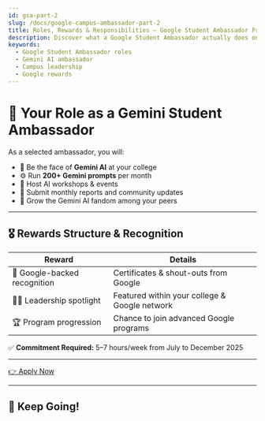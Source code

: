 ```yaml
---
id: gsa-part-2
slug: /docs/google-campus-ambassador-part-2
title: Roles, Rewards & Responsibilities – Google Student Ambassador Program
description: Discover what a Google Student Ambassador actually does on campus and the rewards you can earn.
keywords:
  - Google Student Ambassador roles
  - Gemini AI ambassador
  - Campus leadership
  - Google rewards
---
```


# 🌟 Your Role as a Gemini Student Ambassador

As a selected ambassador, you will:

<ul className="list-disc pl-5 space-y-1">
  <li>💬 Be the face of <strong>Gemini AI</strong> at your college</li>
  <li>⚙️ Run <strong>200+ Gemini prompts</strong> per month</li>
  <li>📢 Host AI workshops & events</li>
  <li>📝 Submit monthly reports and community updates</li>
  <li>📣 Grow the Gemini AI fandom among your peers</li>
</ul>

<hr className="my-8 border-gray-300" />

## 🎖️ Rewards Structure & Recognition

<table className="table-auto w-full text-left border-collapse">
  <thead>
    <tr>
      <th className="border-b py-2">Reward</th>
      <th className="border-b py-2">Details</th>
    </tr>
  </thead>
  <tbody>
    <tr>
      <td className="py-2">🎁 Google-backed recognition</td>
      <td className="py-2">Certificates & shout-outs from Google</td>
    </tr>
    <tr>
      <td className="py-2">🧑‍🏫 Leadership spotlight</td>
      <td className="py-2">Featured within your college & Google network</td>
    </tr>
    <tr>
      <td className="py-2">🏆 Program progression</td>
      <td className="py-2">Chance to join advanced Google programs</td>
    </tr>
  </tbody>
</table>

<p className="mt-4 text-sm text-gray-600 dark:text-gray-400">✅ <strong>Commitment Required:</strong> 5–7 hours/week from July to December 2025</p>

<hr className="my-8 border-gray-300" />

<div className="text-center">
  <a
    href="https://event.recodehive.com/gemini"
    target="_blank"
    rel="noopener"
    className="inline-block bg-gradient-to-r from-green-300 to-blue-500 hover:from-green-400 hover:to-blue-600 text-black font-semibold px-8 py-3 rounded-lg shadow-lg transition-colors"
  >
    👉 Apply Now
  </a>
</div>

<hr className="my-8 border-gray-300" />

## 🚀 Keep Going!
